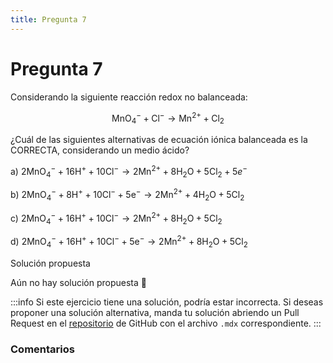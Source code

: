 ```yaml
---
title: Pregunta 7
---
```



# Pregunta 7

Considerando la siguiente reacción redox no balanceada:

$$
\mathrm{MnO}_4^{-}+\mathrm{Cl}^{-} \rightarrow \mathrm{Mn}^{2+}+\mathrm{Cl}_2
$$

¿Cuál de las siguientes alternativas de ecuación iónica balanceada es la CORRECTA, considerando un medio ácido?

a) $2 \mathrm{MnO}_4^{-}+16 \mathrm{H}^{+}+10 \mathrm{Cl}^{-} \rightarrow 2 \mathrm{Mn}^{2+}+8 \mathrm{H}_2 \mathrm{O}+5 \mathrm{Cl}_2+5 e^{-}$

b) $2 \mathrm{MnO}_4^{-}+8 \mathrm{H}^{+}+10 \mathrm{Cl}^{-}+5 \mathrm{e}^{-} \rightarrow 2 \mathrm{Mn}^{2+}+4 \mathrm{H}_2 \mathrm{O}+5 \mathrm{Cl}_2$

c) $2 \mathrm{MnO}_4^{-}+16 \mathrm{H}^{+}+10 \mathrm{Cl}^{-} \rightarrow 2 \mathrm{Mn}^{2+}+8 \mathrm{H}_2 \mathrm{O}+5 \mathrm{Cl}_2$

d) $2 \mathrm{MnO}_4^{-}+16 \mathrm{H}^{+}+10 \mathrm{Cl}^{-}+5 \mathrm{e}^{-} \rightarrow 2 \mathrm{Mn}^{2+}+8 \mathrm{H}_2 \mathrm{O}+5 \mathrm{Cl}_2$

<MDXDetails>
<summary>Solución propuesta</summary>

Aún no hay solución propuesta 🥲

:::info
Si este ejercicio tiene una solución, podría estar incorrecta. Si deseas proponer una solución alternativa, manda tu solución abriendo
un Pull Request en el [repositorio](https://github.com/crow-rojas/apuntes-fundamentals/pulls) de GitHub con el archivo
`.mdx` correspondiente.
:::

</MDXDetails>

### Comentarios

<Disqus
  url="https://crow-rojas.github.io/apuntes-fundamentals/docs/science/chemistry/exercises/2017-2/p07"
  identifier="docs/science/chemistry/exercises/2017-2/p07"
  title="2017-2 Quimica - Pregunta 07"
/>
